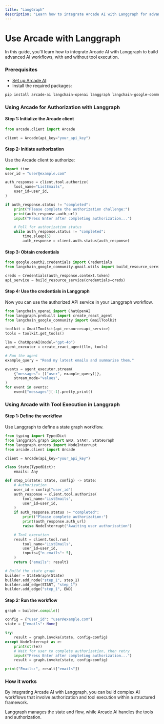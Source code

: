 ```yaml
---
title: "LangGraph"
description: "Learn how to integrate Arcade AI with Langgraph for advanced AI workflows"
---
```



# Use Arcade with Langgraph

In this guide, you'll learn how to integrate Arcade AI with Langgraph to build advanced AI workflows, with and without tool execution.

<Steps>

### Prerequisites

- [Set up Arcade AI](/guides/quickstart)
- Install the required packages:

```bash
pip install arcade-ai langchain-openai langgraph langchain-google-community
```

### Using Arcade for Authorization with Langgraph

#### Step 1: Initialize the Arcade client

```python
from arcade.client import Arcade

client = Arcade(api_key="your_api_key")
```

#### Step 2: Initiate authorization

Use the Arcade client to authorize:

```python
import time
user_id = "user@example.com"

auth_response = client.tool.authorize(
    tool_name="ListEmails",
    user_id=user_id,
)

if auth_response.status != "completed":
    print("Please complete the authorization challenge:")
    print(auth_response.auth_url)
    input("Press Enter after completing authorization...")

    # Poll for authorization status
    while auth_response.status != "completed":
        time.sleep(5)
        auth_response = client.auth.status(auth_response)
```

#### Step 3: Obtain credentials

```python
from google.oauth2.credentials import Credentials
from langchain_google_community.gmail.utils import build_resource_service

creds = Credentials(auth_response.context.token)
api_service = build_resource_service(credentials=creds)
```

#### Step 4: Use the credentials in Langgraph

Now you can use the authorized API service in your Langgraph workflow.

```python
from langchain_openai import ChatOpenAI
from langgraph.prebuilt import create_react_agent
from langchain_google_community import GmailToolkit

toolkit = GmailToolkit(api_resource=api_service)
tools = toolkit.get_tools()

llm = ChatOpenAI(model="gpt-4o")
agent_executor = create_react_agent(llm, tools)

# Run the agent
example_query = "Read my latest emails and summarize them."

events = agent_executor.stream(
    {"messages": [("user", example_query)]},
    stream_mode="values",
)
for event in events:
    event["messages"][-1].pretty_print()
```

### Using Arcade with Tool Execution in Langgraph

#### Step 1: Define the workflow

Use Langgraph to define a state graph workflow.

```python
from typing import TypedDict
from langgraph.graph import END, START, StateGraph
from langgraph.errors import NodeInterrupt
from arcade.client import Arcade

client = Arcade(api_key="your_api_key")

class State(TypedDict):
    emails: Any

def step_1(state: State, config) -> State:
    # Authorization
    user_id = config["user_id"]
    auth_response = client.tool.authorize(
        tool_name="ListEmails",
        user_id=user_id,
    )
    if auth_response.status != "completed":
        print("Please complete authorization:")
        print(auth_response.auth_url)
        raise NodeInterrupt("Awaiting user authorization")

    # Tool execution
    result = client.tool.run(
        tool_name="ListEmails",
        user_id=user_id,
        inputs={"n_emails": 5},
    )
    return {"emails": result}

# Build the state graph
builder = StateGraph(State)
builder.add_node("step_1", step_1)
builder.add_edge(START, "step_1")
builder.add_edge("step_1", END)
```

#### Step 2: Run the workflow

```python
graph = builder.compile()

config = {"user_id": "user@example.com"}
state = {"emails": None}

try:
    result = graph.invoke(state, config=config)
except NodeInterrupt as e:
    print(str(e))
    # Wait for user to complete authorization, then retry
    input("Press Enter after completing authorization...")
    result = graph.invoke(state, config=config)

print("Emails:", result["emails"])
```

</Steps>

### How it works

By integrating Arcade AI with Langgraph, you can build complex AI workflows that involve authorization and tool execution within a structured framework.

Langgraph manages the state and flow, while Arcade AI handles the tools and authorization.
